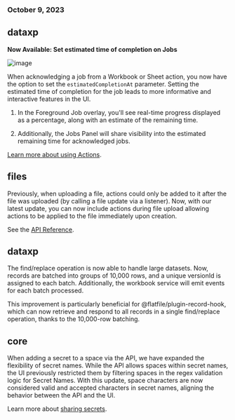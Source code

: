 ### October 9, 2023

## dataxp

**Now Available: Set estimated time of completion on Jobs**

![image](../changelog/images/estimatedTime_actions.png)

When acknowledging a job from a Workbook or Sheet action, you now have the option to set the `estimatedCompletionAt` parameter. Setting the estimated time of completion for the job leads to more informative and interactive features in the UI.

1. In the Foreground Job overlay, you'll see real-time progress displayed as a percentage, along with an estimate of the remaining time.

2. Additionally, the Jobs Panel will share visibility into the estimated remaining time for acknowledged jobs.

[Learn more about using Actions](../guides/actions).

## files

Previously, when uploading a file, actions could only be added to it after the file was uploaded (by calling a file update via a listener). Now, with our latest update, you can now include actions during file upload allowing actions to be applied to the file immediately upon creation.

See the [API Reference](https://reference.flatfile.com/api-reference/files/upload-a-file).

## dataxp

The find/replace operation is now able to handle large datasets. Now, records are batched into groups of 10,000 rows, and a unique versionId is assigned to each batch. Additionally, the workbook service will emit events for each batch processed.

This improvement is particularly beneficial for @flatfile/plugin-record-hook, which can now retrieve and respond to all records in a single find/replace operation, thanks to the 10,000-row batching.

## core

When adding a secret to a space via the API, we have expanded the flexibility of secret names. While the API allows spaces within secret names, the UI previously restricted them by filtering spaces in the regex validation logic for Secret Names. With this update, space characters are now considered valid and accepted characters in secret names, aligning the behavior between the API and the UI.

Learn more about [sharing secrets](../guides/secrets).
